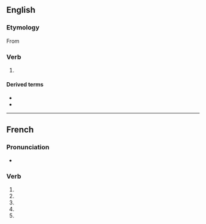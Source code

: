 {{also|universalisé}}

==English==

===Etymology===
From {{suffix|en|universal|ise}}

===Verb===
{{en-verb|universalis}}

# {{lb|en|British spelling}} {{alternative spelling of|en|universalize}}

====Derived terms====
* {{l|en|universalisable}}
* {{l|en|universalisation}}

----

==French==

===Pronunciation===
* {{homophones|fr|universalisent|universalises}}

===Verb===
{{head|fr|verb form}}

# {{inflection of|fr|universaliser||1|s|pres|indc}}
# {{inflection of|fr|universaliser||3|s|pres|indc}}
# {{inflection of|fr|universaliser||1|s|pres|subj}}
# {{inflection of|fr|universaliser||3|s|pres|subj}}
# {{inflection of|fr|universaliser||2|s|impr}}